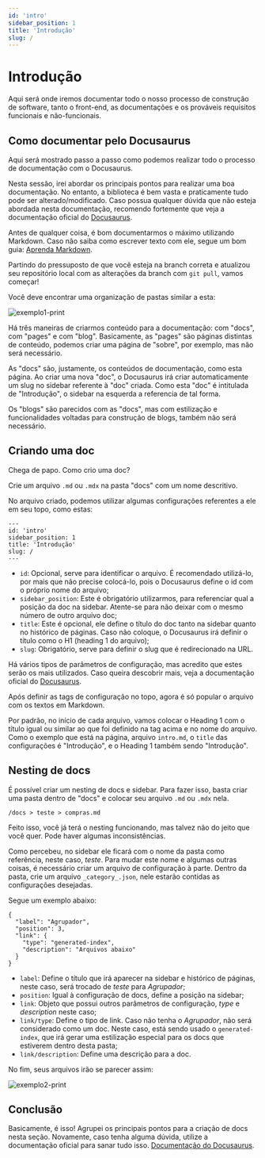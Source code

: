 ```yaml
---
id: 'intro'
sidebar_position: 1
title: 'Introdução'
slug: /
---
```



# Introdução

<EmphasisText contentStyle="tool-tip" description="Ola mundo" />
<EmphasisText contentStyle="good-to-know" description="Ola mundo" />
<EmphasisText contentStyle="warning" description="Ola mundo" />

Aqui será onde iremos documentar todo o nosso processo de construção de software, tanto o front-end, as documentações e
os prováveis requisitos funcionais e não-funcionais.

## Como documentar pelo Docusaurus

Aqui será mostrado passo a passo como podemos realizar todo o processo de documentação com o Docusaurus.

Nesta sessão, irei abordar os principais pontos para realizar uma boa documentação. No entanto, a biblioteca é bem vasta
e praticamente tudo pode ser alterado/modificado. Caso possua qualquer dúvida que não esteja abordada nesta documentação, 
recomendo fortemente que veja a documentação oficial do [Docusaurus](https://docusaurus.io/docs).

Antes de qualquer coisa, é bom documentarmos o máximo utilizando Markdown. Caso não saiba como escrever texto com ele, 
segue um bom guia: [Aprenda Markdown](https://blog.da2k.com.br/2015/02/08/aprenda-markdown/).

Partindo do pressuposto de que você esteja na branch correta e atualizou seu repositório local com as alterações da 
branch com `git pull`, vamos começar!

Você deve encontrar uma organização de pastas similar a esta:

![exemplo1-print](../static/img/content/docusaurus-file-print.png)

Há três maneiras de criarmos conteúdo para a documentação: com "docs", com "pages" e com "blog". Basicamente, as "pages"
são páginas distintas de conteúdo, podemos criar uma página de "sobre", por exemplo, mas não será necessário.

As "docs" são, justamente, os conteúdos de documentação, como esta página. Ao criar uma nova "doc", o Docusaurus irá 
criar automaticamente um slug no sidebar referente à "doc" criada. Como esta "doc" é intitulada de "Introdução", o 
sidebar na esquerda a referencia de tal forma.

Os "blogs" são parecidos com as "docs", mas com estilização e funcionalidades voltadas para construção de blogs, 
também não será necessário.

## Criando uma doc

Chega de papo. Como crio uma doc?

Crie um arquivo `.md` ou `.mdx` na pasta "docs" com um nome descritivo.

No arquivo criado, podemos utilizar algumas configurações referentes a ele em seu topo, como estas:

```
---
id: 'intro'
sidebar_position: 1
title: 'Introdução'
slug: /
---
```
- `id`: Opcional, serve para identificar o arquivo. É recomendado utilizá-lo, por mais que não precise colocá-lo,
  pois o Docusaurus define o id com o próprio nome do arquivo;
- `sidebar_position`: Este é obrigatório utilizarmos, para referenciar qual a posição da doc na sidebar. 
Atente-se para
  não deixar com o mesmo número de outro arquivo doc;
- `title`: Este é opcional, ele define o título do doc tanto na sidebar quanto no histórico de páginas. 
Caso não coloque,
  o Docusaurus irá definir o título como o H1 (heading 1 do arquivo);
- `slug`: Obrigatório, serve para definir o slug que é redirecionado na URL. 

Há vários tipos de parâmetros de configuração, mas acredito que estes serão os mais utilizados. Caso queira descobrir 
mais, veja
a documentação oficial do [Docusaurus](https://docusaurus.io/docs).

Após definir as tags de configuração no topo, agora é só popular o arquivo com os textos em Markdown.

Por padrão, no início de cada arquivo, vamos colocar o Heading 1 com o título igual ou similar ao que foi definido na
tag acima e no nome do arquivo. Como o exemplo que está na página, arquivo `intro.md`, o `title` das configurações é 
"Introdução",
e o Heading 1 também sendo "Introdução".

## Nesting de docs

É possível criar um nesting de docs e sidebar. Para fazer isso, basta criar uma pasta dentro de "docs" e colocar 
seu arquivo `.md` ou `.mdx` nela.

```
/docs > teste > compras.md
```

Feito isso, você já terá o nesting funcionando, mas talvez não do jeito que você quer. Pode haver algumas 
inconsistências.

Como percebeu, no sidebar ele ficará com o nome da pasta como referência, neste caso, _teste_. Para mudar este 
nome e algumas
outras coisas, é necessário criar um arquivo de configuração à parte. Dentro da pasta, crie um arquivo 
`_category_.json`, nele
estarão contidas as configurações desejadas.

Segue um exemplo abaixo:

```
{
  "label": "Agrupador",
  "position": 3,
  "link": {
    "type": "generated-index",
    "description": "Arquivos abaixo"
  }
}
```
- `label`: Define o título que irá aparecer na sidebar e histórico de páginas, neste caso, será trocado de _teste_ 
para _Agrupador_;
- `position`: Igual à configuração de docs, define a posição na sidebar;
- `link`: Objeto que possui outros parâmetros de configuração, _type_ e _description_ neste caso;
- `link/type`: Define o tipo de link. Caso não tenha o _Agrupador_, não será considerado como um doc. Neste caso,
 está sendo usado
  o `generated-index`, que irá gerar uma estilização especial para os docs que estiverem dentro desta pasta;
- `link/description`: Define uma descrição para a doc.

No fim, seus arquivos irão se parecer assim:

![exemplo2-print](../static/img/content/docusauros-newFile-print.png)

## Conclusão

Basicamente, é isso! Agrupei os principais pontos para a criação de docs nesta seção. Novamente, caso tenha alguma 
dúvida, utilize a documentação oficial para sanar tudo isso. [Documentação do Docusaurus](https://docusaurus.io/docs).
